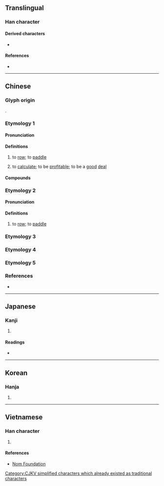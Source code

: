 {{also|劃|画|畫}}
{{character info/new}}
==Translingual==
{{stroke order|strokes=6}}

===Han character===
{{Han char|rn=18|rad=刀|as=04|sn=6|four=52000|canj=ILN|ids=⿰戈刂(GHTJK)}}

====Derived characters====
* {{l|mul|[[𭇞]], [[𭠤]]}}

====References====
* {{Han ref|kx=0137.180|dkj=01893|dj=0309.060|hdz=10326.020|uh=5212|ud=21010|bh=A645|bd=42565}}

----

==Chinese==
{{zh-forms}}

===Glyph origin===
{{Han etym}}
{{Han compound|戈|刀|c1=p|c2=s|ls=psc}}.

===Etymology 1===

====Pronunciation====
{{zh-pron
|m=huá
|c=waa4,waa1
|h=
|mn=hôa
|w=
|mc=1
|oc=y,3
|ma=|ma2=
|cat=v
}}

====Definitions====
{{zh-hanzi}}

# to [[row]]; to [[paddle]]
#: {{zh-x|划{huá}船|to row a boat}}
# to [[calculate]]; to be [[profitable]]; to be a [[good]] [[deal]]
#: {{zh-x|划{huá}算|to calculate; to weigh the pros and cons}}

====Compounds====
{{zh-der|不划算|划不來|划船|划子|划槳|划算|划拳|划龍舟|小划子|猜三划五|腳划船|划得來|划木|划船運動|划艇|划行|橫河划子|汽划子|砲划子|蛋划}}

===Etymology 2===

====Pronunciation====
{{zh-pron
|mn=kò
|cat=v
}}

====Definitions====
{{zh-hanzi}} {{tlb|zh|Min Nan}}

# to [[row]]; to [[paddle]]
#: {{zh-x|划船|to row a boat|tr=kò-chûn|MN}}

===Etymology 3===
{{zh-see|劃}}
===Etymology 4===
{{zh-see|鐹|v}}
===Etymology 5===
{{zh-see|𠜴|v}}

===References===
* {{thcwd|2116}}

----

==Japanese==

===Kanji===
{{ja-kanji|grade=|rs=刀04}}

# {{rfdef|ja|sort=刀04}}

====Readings====
* {{ja-readings|on=[[か]] (ka), [[げ]] (ge)|kun=[[さおさす]] (saosasu), [[かま]] (kama), [[さく]] (saku)}}

----

==Korean==

===Hanja===
{{ko-hanja|hangeul=화|rv=hwa|mr=hwa|y=hwa}}

# {{rfdef|ko|sort=刀04}}

----

==Vietnamese==

===Han character===
{{vi-hantu|[[hoa]], [[quả]]|rs=刀04}}

# {{rfdef|vi|sort=刀04}}

====References====
* [http://nomfoundation.org/common/nom_details.php?codepoint=5212 Nom Foundation]

[[Category:CJKV simplified characters which already existed as traditional characters]]